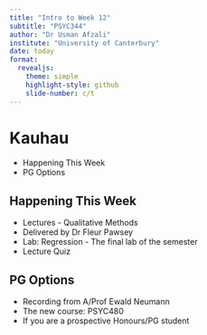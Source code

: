 ```yaml
---
title: "Intro to Week 12"
subtitle: "PSYC344"
author: "Dr Usman Afzali"
institute: "University of Canterbury"
date: today
format: 
  revealjs:
    theme: simple
    highlight-style: github
    slide-number: c/t
---
```


# Kauhau {background-color="green"}

::: incremental
-   Happening This Week
-   PG Options
:::

## Happening This Week {background-color="green"}

::: incremental
-   Lectures - Qualitative Methods
-   Delivered by Dr Fleur Pawsey
-   Lab: Regression - The final lab of the semester
-   Lecture Quiz
:::

## PG Options {background-color="green"}

::: incremental
-   Recording from A/Prof Ewald Neumann
-   The new course: PSYC480
-   If you are a prospective Honours/PG student
:::
